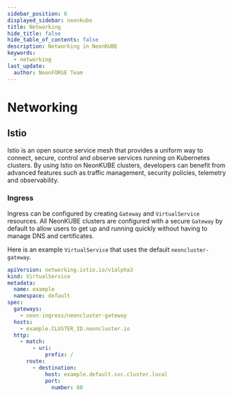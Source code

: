 ```yaml
---
sidebar_position: 6
displayed_sidebar: neonkube
title: Networking
hide_title: false
hide_table_of_contents: false
description: Networking in NeonKUBE
keywords:
  - networking
last_update:
  author: NeonFORGE Team
---
```



# Networking

## Istio

Istio is an open source service mesh that provides a uniform way to connect, secure, control and observe services
running on Kubernetes clusters. By using Istio on NeonKUBE clusters, developers can benefit from advanced features such
as traffic management, security policies, telemetry and observability.

### Ingress

Ingress can be configured by creating `Gateway` and `VirtualService` resources. All NeonKUBE clusters are configured
with a secure `Gateway` by default to allow users to get up and running quickly without having to manage DNS and
certificates.

Here is an example `VirtualService` that uses the default `neoncluster-gateway`.

```yaml
apiVersion: networking.istio.io/v1alpha3
kind: VirtualService
metadata:
  name: example
  namespace: default
spec:
  gateways:
    - neon-ingress/neoncluster-gateway
  hosts:
    - example.CLUSTER_ID.neoncluster.io
  http:
    - match:
        - uri:
            prefix: /
      route:
        - destination:
            host: example.default.svc.cluster.local
            port:
              number: 80
```
